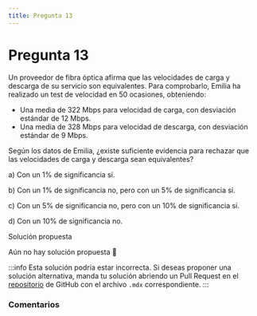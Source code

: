 ```yaml
---
title: Pregunta 13
---
```



# Pregunta 13

Un proveedor de fibra óptica afirma que las velocidades de carga y descarga de su servicio son equivalentes. Para comprobarlo, Emilia ha realizado un test de velocidad en 50 ocasiones, obteniendo:
- Una media de 322 Mbps para velocidad de carga, con desviación estándar de 12 Mbps.
- Una media de 328 Mbps para velocidad de descarga, con desviación estándar de 9 Mbps.

Según los datos de Emilia, ¿existe suficiente evidencia para rechazar que las velocidades de carga y descarga sean equivalentes?

a) Con un $1 \%$ de significancia sí.

b) Con un $1 \%$ de significancia no, pero con un $5 \%$ de significancia sí.

c) Con un $5 \%$ de significancia no, pero con un $10 \%$ de significancia sí.

d) Con un $10 \%$ de significancia no.

<MDXDetails>
<summary>Solución propuesta</summary>

Aún no hay solución propuesta 🥲

:::info 
Esta solución podría estar incorrecta. Si deseas proponer una solución alternativa, manda tu solución abriendo
un Pull Request en el [repositorio](https://github.com/crow-rojas/apuntes-fundamentals/pulls) de GitHub con el archivo
`.mdx` correspondiente. 
:::

</MDXDetails>

### Comentarios

<Disqus
  url="https://crow-rojas.github.io/apuntes-fundamentals/docs/mathematics/probability-and-statistics/exercises/2023-2/p13"
  identifier="mathematics/probability-and-statistics/exercises/2023-2/p13"
  title="2023-2 Probabilidades y Estadística - Pregunta 13"
/>
